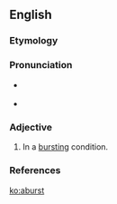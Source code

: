 ==English==

===Etymology===
{{prefix|a|burst}}

===Pronunciation===
* {{a|RP}} {{IPA|/əˈbɝːst/}}
* {{a|US}} {{IPA|/əˈbɝst/}}

===Adjective===
{{en-adj|-}}

# In a [[bursting]] condition.

===References===
{{R:MW3 1976|page=8}}

[[ko:aburst]]